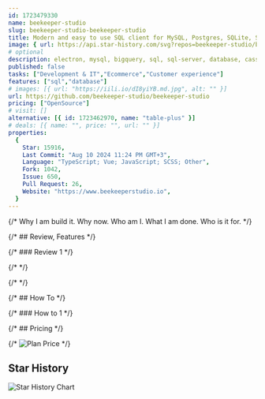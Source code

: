 ```yaml
---
id: 1723479330
name: beekeeper-studio
slug: beekeeper-studio-beekeeper-studio
title: Modern and easy to use SQL client for MySQL, Postgres, SQLite, SQL Server, and more. Linux, MacOS, and Windows.
image: { url: https://api.star-history.com/svg?repos=beekeeper-studio/beekeeper-studio }
# optional
description: electron, mysql, bigquery, sql, sql-server, database, cassandra, sqlite, postgresql, firebird, mariadb, mssql, mac-app, linux-app, windows-app, cockroachdb,  ,
published: false
tasks: ["Development & IT","Ecommerce","Customer experience"]
features: ["sql","database"]
# images: [{ url: "https://iili.io/dI8yiYB.md.jpg", alt: "" }]
url: https://github.com/beekeeper-studio/beekeeper-studio
pricing: ["OpenSource"]
# visit: []
alternative: [{ id: 1723462970, name: "table-plus" }]
# deals: [{ name: "", price: "", url: "" }]
properties:
  {
    Star: 15916,
    Last Commit: "Aug 10 2024 11:24 PM GMT+3",
    Language: "TypeScript; Vue; JavaScript; SCSS; Other",
    Fork: 1042,
    Issue: 650,
    Pull Request: 26,
    Website: "https://www.beekeeperstudio.io",
  }
---
```


{/* Why I am build it. Why now. Who am I. What I am done. Who is it for. */}

{/* ## Review, Features */}

{/* ### Review 1 */}

{/* <DetailYoutube videoId="" startTime={0} /> */}

{/* <Twitters ids=[] /> */}

{/* ## How To */}

{/* ### How to 1 */}

{/* ## Pricing */}

{/* <Img src="" alt="Plan Price" /> */}

## Star History

![Star History Chart](https://api.star-history.com/svg?repos=beekeeper-studio/beekeeper-studio)
